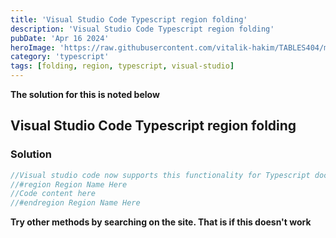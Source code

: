 ```yaml
---
title: 'Visual Studio Code Typescript region folding'
description: 'Visual Studio Code Typescript region folding'
pubDate: 'Apr 16 2024'
heroImage: 'https://raw.githubusercontent.com/vitalik-hakim/TABLES404/main/error_b/typescript.png'
category: 'typescript'
tags: [folding, region, typescript, visual-studio]
---
```


**The solution for this is noted below**

## Visual Studio Code Typescript region folding

### Solution

```typescript
//Visual studio code now supports this functionality for Typescript documents
//#region Region Name Here
//Code content here
//#endregion Region Name Here
```

**Try other methods by searching on the site. That is if this doesn't work**
